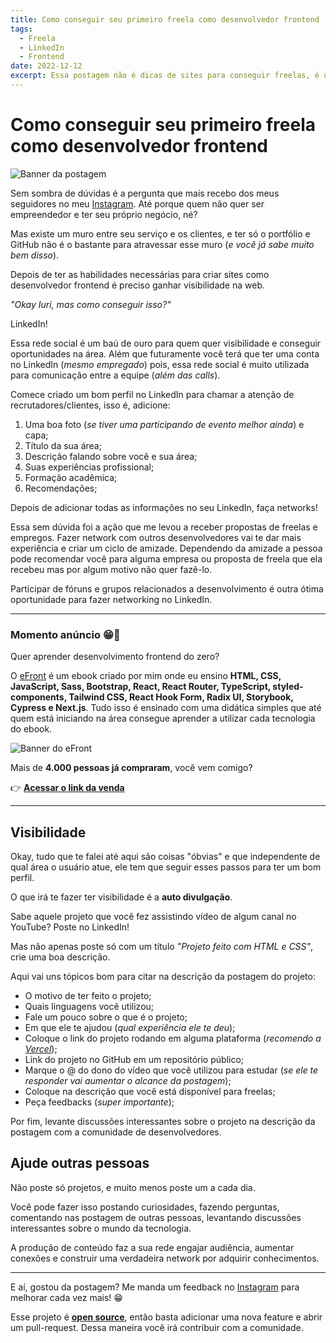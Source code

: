 ```yaml
---
title: Como conseguir seu primeiro freela como desenvolvedor frontend 
tags:
  - Freela
  - LinkedIn
  - Frontend
date: 2022-12-12
excerpt: Essa postagem não é dicas de sites para conseguir freelas, é um passo a passo a ser seguido.
---
```


# Como conseguir seu primeiro freela como desenvolvedor frontend 

![Banner da postagem](/como-conseguir-seu-primeiro-freela.png)

Sem sombra de dúvidas é a pergunta que mais recebo dos meus seguidores no meu [Instagram](https://www.instagram.com/iuricode/). Até porque quem não quer ser empreendedor e ter seu próprio negócio, né?

Mas existe um muro entre seu serviço e os clientes, e ter só o portfólio e GitHub não é o bastante para atravessar esse muro (_e você já sabe muito bem disso_).

Depois de ter as habilidades necessárias para criar sites como desenvolvedor frontend é preciso ganhar visibilidade na web.

_"Okay Iuri, mas como conseguir isso?"_

LinkedIn!

Essa rede social é um baú de ouro para quem quer visibilidade e conseguir oportunidades na área. Além que futuramente você terá que ter uma conta no LinkedIn (_mesmo empregado_) pois, essa rede social é muito utilizada para comunicação entre a equipe (_além das calls_).

Comece criado um bom perfil no LinkedIn para chamar a atenção de recrutadores/clientes, isso é, adicione:

1. Uma boa foto (_se tiver uma participando de evento melhor ainda_) e capa;
2. Título da sua área;
3. Descrição falando sobre você e sua área;
4. Suas experiências profissional;
5. Formação acadêmica;
6. Recomendações;

Depois de adicionar todas as informações no seu LinkedIn, faça networks!

Essa sem dúvida foi a ação que me levou a receber propostas de freelas e empregos. Fazer network com outros desenvolvedores vai te dar mais experiência e criar um ciclo de amizade.
Dependendo da amizade a pessoa pode recomendar você para alguma empresa ou proposta de freela que ela recebeu mas por algum motivo não quer fazê-lo.

Participar de fóruns e grupos relacionados a desenvolvimento é outra ótima oportunidade para fazer networking no LinkedIn.

---

### Momento anúncio 😁🤘

Quer aprender desenvolvimento frontend do zero?

O [eFront](https://iuricode.com/efront/) é um ebook criado por mim onde eu ensino **HTML, CSS, JavaScript, Sass, Bootstrap, React, React Router, TypeScript, styled-components, Tailwind CSS, React Hook Form, Radix UI, Storybook, Cypress e Next.js**. Tudo isso é ensinado com uma didática simples que até quem está iniciando na área consegue aprender a utilizar cada tecnologia do ebook.

![Banner do eFront](/efront.png)

Mais de **4.000 pessoas já compraram**, você vem comigo?

👉 **[Acessar o link da venda](https://iuricode.com/efront/)**

---

## Visibilidade

Okay, tudo que te falei até aqui são coisas "óbvias" e que independente de qual área o usuário atue, ele tem que seguir esses passos para ter um bom perfil.

O que irá te fazer ter visibilidade é a **auto divulgação**.

Sabe aquele projeto que você fez assistindo vídeo de algum canal no YouTube? Poste no LinkedIn!

Mas não apenas poste só com um título _"Projeto feito com HTML e CSS"_, crie uma boa descrição.

Aqui vai uns tópicos bom para citar na descrição da postagem do projeto:

- O motivo de ter feito o projeto;
- Quais linguagens você utilizou;
- Fale um pouco sobre o que é o projeto;
- Em que ele te ajudou (_qual experiência ele te deu_);
- Coloque o link do projeto rodando em alguma plataforma (_recomendo a [Vercel](https://vercel.com)_);
- Link do projeto no GitHub em um repositório público;
- Marque o @ do dono do vídeo que você utilizou para estudar (_se ele te responder vai aumentar o alcance da postagem_);
- Coloque na descrição que você está disponível para freelas;
- Peça feedbacks (_super importante_);

Por fim, levante discussões interessantes sobre o projeto na descrição da postagem com a comunidade de desenvolvedores.

## Ajude outras pessoas

Não poste só projetos, e muito menos poste um a cada dia.

Você pode fazer isso postando curiosidades, fazendo perguntas, comentando nas postagem de outras pessoas, levantando discussões interessantes sobre o mundo da tecnologia.

A produção de conteúdo faz a sua rede engajar audiência, aumentar conexões e construir uma verdadeira network por adquirir conhecimentos.

---

E aí, gostou da postagem? Me manda um feedback no [Instagram](https://www.instagram.com/iuricode/) para melhorar cada vez mais! 😁

Esse projeto é **[open source](https://github.com/iuricode/blog)**, então basta adicionar uma nova feature e abrir um pull-request. Dessa maneira você irá contribuir com a comunidade.
